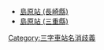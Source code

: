* [[島原站_(長崎縣)|島原站 (長崎縣)]]
* [[島原站_(三重縣)|島原站 (三重縣)]]
{{disambig}}

[[Category:三字車站名消歧義|Category:三字車站名消歧義]]